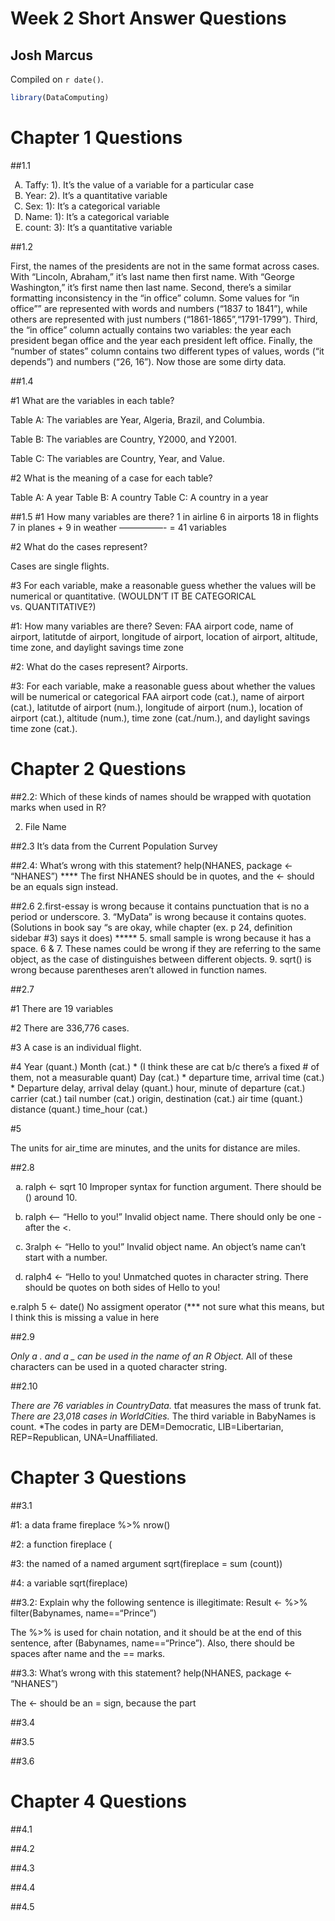 # Week 2 Short Answer Questions

## Josh Marcus

<!-- leave this material as is -->
Compiled on `r date()`.

```r
library(DataComputing)
```
<!-- put your content after this line -->

# Chapter 1 Questions

##1.1

A) Taffy: 1). It's the value of a variable for a particular case
B) Year:  2). It's a quantitative variable
C) Sex: 1): It's a categorical variable
D) Name: 1): It's a categorical variable
E) count: 3): It's a quantitative variable

##1.2

First, the names of the presidents are not in the same format across cases. With "Lincoln, Abraham," it's last name then first name. With "George Washington," it's first name then last name. Second, there's a similar formatting inconsistency in the "in office" column. Some values for "in office"" are represented with words and numbers ("1837 to 1841"), while others are represented with just numbers ("1861-1865","1791-1799"). Third, the "in office" column actually contains two variables: the year each president began office and the year each president left office. Finally, the "number of states" column contains two different types of values, words ("it depends") and numbers ("26, 16"). Now those are some dirty data.

##1.4

#1 What are the variables in each table?

Table A:
The variables are Year, Algeria, Brazil, and Columbia.

Table B:
The variables are Country, Y2000, and Y2001.

Table C:
The variables are Country, Year, and Value.

#2 What is the meaning of a case for each table?

Table A: A year
Table B: A country
Table C: A country in a year

##1.5
#1 How many variables are there?
  1 in airline
  6 in airports 
  18 in flights
  7 in planes
+ 9 in weather
----------------
= 41 variables


#2 What do the cases represent?

Cases are single flights.

#3 For each variable, make a reasonable guess whether the values will be numerical or quantitative. (WOULDN'T IT BE CATEGORICAL vs. QUANTITATIVE?)

#1: How many variables are there?
Seven: FAA airport code, name of airport, latitutde of airport, longitude of airport, location of airport, altitude, time zone, and daylight savings time zone

#2: What do the cases represent?
Airports.

#3: For each variable, make a reasonable guess about whether the values will be numerical or categorical
FAA airport code (cat.), name of airport (cat.), latitutde of airport (num.), longitude of airport (num.), location of airport (cat.), altitude (num.), time zone (cat./num.), and daylight savings time zone (cat.).

# Chapter 2 Questions 

##2.2: Which of these kinds of names should be wrapped with quotation marks when used in R?

2. File Name

##2.3
It's data from the Current Population Survey

##2.4: What's wrong with this statement?
help(NHANES, package <- "NHANES") ****
The first NHANES should be in quotes, and the <- should be an equals sign instead.

##2.6
2.first-essay is wrong because it contains punctuation that is no a period or underscore.
3. "MyData" is wrong because it contains quotes. (Solutions in book say "s are okay, while chapter (ex. p 24, definition sidebar #3) says it does) *****
5. small sample is wrong because it has a space.
6 & 7. These names could be wrong if they are referring to the same object, as the case of distinguishes between different objects.
9. sqrt() is wrong because parentheses aren't allowed in function names.


##2.7

#1
There are 19 variables

#2
There are 336,776 cases.

#3
A case is an individual flight.

#4
Year (quant.)
Month (cat.) * (I think these are cat b/c there's a fixed # of them, not a measurable quant)
Day (cat.) * 
departure time, arrival time (cat.) *
Departure delay, arrival delay (quant.)
hour, minute of departure (cat.)
carrier (cat.)
tail number (cat.)
origin, destination (cat.)
air time (quant.)
distance (quant.)
time_hour (cat.)

#5

The units for air_time are minutes, and the units for distance are miles.

##2.8

a. ralph <- sqrt 10
Improper syntax for function argument. There should be () around 10.

b. ralph <-- "Hello to you!"
Invalid object name. There should only be one - after the <.

c. 3ralph <- "Hello to you!"
Invalid object name. An object's name can't start with a number.

d. ralph4 <- "Hello to you!
Unmatched quotes in character string. There should be quotes on both sides of Hello to you!

e.ralph 5 <- date()
No assigment operator (*** not sure what this means, but I think this is missing a value in here

##2.9

*Only a . and a _ can be used in the name of an R Object.
*All of these characters can be used in a quoted character string.

##2.10

*There are 76 variables in CountryData.
*tfat measures the mass of trunk fat.
*There are 23,018 cases in WorldCities.
*The third variable in BabyNames is count.
*The codes in party are DEM=Democratic, LIB=Libertarian, REP=Republican, UNA=Unaffiliated.

# Chapter 3 Questions 

##3.1

#1: a data frame
fireplace %>% nrow()

#2: a function
fireplace (

#3: the named of a named argument
sqrt(fireplace = sum (count))

#4: a variable
sqrt(fireplace)

##3.2: Explain why the following sentence is illegitimate:
Result <- %>% filter(Babynames, name=="Prince")

The %>% is used for chain notation, and it should be at the end of this sentence, after (Babynames, name=="Prince"). Also, there should be spaces after name and the == marks.

##3.3: What's wrong with this statement?
help(NHANES, package <- "NHANES")

The <- should be an = sign, because the part

##3.4

##3.5

##3.6

# Chapter 4 Questions 

##4.1

##4.2

##4.3

##4.4

##4.5
